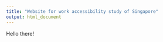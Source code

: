 ```yaml
---
title: "Website for work accessibility study of Singapore"
output: html_document
---
```


Hello there! 



